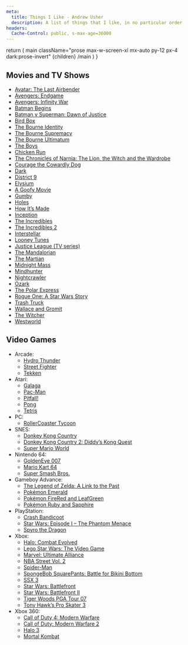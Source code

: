 ```yaml
---
meta:
  title: Things I Like - Andrew Usher
  description: A list of things that I like, in no particular order
headers:
  Cache-Control: public, s-max-age=36000
---
```


  return (
    main className="prose max-w-screen-xl mx-auto py-12 px-4 dark:prose-invert"
      {children}
    /main
  )
}

## Movies and TV Shows

- [Avatar: The Last Airbender](https://en.wikipedia.org/wiki/Avatar:_The_Last_Airbender)
- [Avengers: Endgame](https://en.wikipedia.org/wiki/Avengers:_Endgame)
- [Avengers: Infinity War](https://en.wikipedia.org/wiki/Avengers:_Infinity_War)
- [Batman Begins](https://en.wikipedia.org/wiki/Batman_Begins)
- [Batman v Superman: Dawn of Justice](https://en.wikipedia.org/wiki/Batman_v_Superman:_Dawn_of_Justice)
- [Bird Box](<https://en.wikipedia.org/wiki/Bird_Box_(film)>)
- [The Bourne Identity](<https://en.wikipedia.org/wiki/The_Bourne_Identity_(2002_film)>)
- [The Bourne Supremacy](<https://en.wikipedia.org/wiki/The_Bourne_Supremacy_(film)>)
- [The Bourne Ultimatum](<https://en.wikipedia.org/wiki/The_Bourne_Ultimatum_(film)>)
- [The Boys](<https://en.wikipedia.org/wiki/The_Boys_(2019_TV_series)>)
- [Chicken Run](https://en.wikipedia.org/wiki/Chicken_Run)
- [The Chronicles of Narnia: The Lion, the Witch and the Wardrobe](https://en.wikipedia.org/wiki/The_Chronicles_of_Narnia:_The_Lion,_the_Witch_and_the_Wardrobe)
- [Courage the Cowardly Dog](https://en.wikipedia.org/wiki/Courage_the_Cowardly_Dog)
- [Dark](<https://en.wikipedia.org/wiki/Dark_(TV_series)>)
- [District 9](https://en.wikipedia.org/wiki/District_9)
- [Elysium](<https://en.wikipedia.org/wiki/Elysium_(film)>)
- [A Goofy Movie](https://en.wikipedia.org/wiki/A_Goofy_Movie)
- [Gumby](https://en.wikipedia.org/wiki/Gumby)
- [Holes](<https://en.wikipedia.org/wiki/Holes_(film)>)
- [How It’s Made](https://en.wikipedia.org/wiki/How_It%27s_Made)
- [Inception](https://en.wikipedia.org/wiki/Inception)
- [The Incredibles](https://en.wikipedia.org/wiki/The_Incredibles)
- [The Incredibles 2](https://en.wikipedia.org/wiki/Incredibles_2)
- [Interstellar](<https://en.wikipedia.org/wiki/Interstellar_(film)>)
- [Looney Tunes](https://en.wikipedia.org/wiki/Looney_Tunes)
- [Justice League (TV series)](<https://en.wikipedia.org/wiki/Justice_League_(TV_series)>)
- [The Mandalorian](https://en.wikipedia.org/wiki/The_Mandalorian)
- [The Martian](<https://en.wikipedia.org/wiki/The_Martian_(film)>)
- [Midnight Mass](<https://en.wikipedia.org/wiki/Midnight_Mass_(miniseries)>)
- [Mindhunter](<https://en.wikipedia.org/wiki/Mindhunter_(TV_series)>)
- [Nightcrawler](<https://en.wikipedia.org/wiki/Nightcrawler_(film)>)
- [Ozark](<https://en.wikipedia.org/wiki/Ozark_(TV_series)>)
- [The Polar Express](<https://en.wikipedia.org/wiki/The_Polar_Express_(film)>)
- [Rogue One: A Star Wars Story](https://en.wikipedia.org/wiki/Rogue_One)
- [Trash Truck](https://www.netflix.com/title/80234731)
- [Wallace and Gromit](https://en.wikipedia.org/wiki/Wallace_and_Gromit)
- [The Witcher](<https://en.wikipedia.org/wiki/The_Witcher_(TV_series)>)
- [Westworld](<https://en.wikipedia.org/wiki/Westworld_(TV_series)>)

## Video Games

- Arcade:
  - [Hydro Thunder](https://en.wikipedia.org/wiki/Hydro_Thunder)
  - [Street Fighter](https://en.wikipedia.org/wiki/Street_Fighter)
  - [Tekken](https://en.wikipedia.org/wiki/Tekken)
- Atari:
  - [Galaga](https://en.wikipedia.org/wiki/Galaga)
  - [Pac-Man](<https://en.wikipedia.org/wiki/Pac-Man_(Atari_2600)>)
  - [Pitfall!](https://en.wikipedia.org/wiki/Pitfall!)
  - [Pong](https://en.wikipedia.org/wiki/Pong)
  - [Tetris](https://en.wikipedia.org/wiki/Tetris)
- PC:
  - [RollerCoaster Tycoon](https://en.wikipedia.org/wiki/RollerCoaster_Tycoon)
- SNES:
  - [Donkey Kong Country](https://en.wikipedia.org/wiki/Donkey_Kong_Country)
  - [Donkey Kong Country 2: Diddy’s Kong Quest](https://en.wikipedia.org/wiki/Donkey_Kong_Country_2:_Diddy%27s_Kong_Quest)
  - [Super Mario World](https://en.wikipedia.org/wiki/Super_Mario_World)
- Nintendo 64:
  - [GoldenEye 007](<https://en.wikipedia.org/wiki/GoldenEye_007_(1997_video_game)>)
  - [Mario Kart 64](https://en.wikipedia.org/wiki/Mario_Kart_64)
  - [Super Smash Bros.](https://en.wikipedia.org/wiki/Super_Smash_Bros.)
- Gameboy Advance:
  - [The Legend of Zelda: A Link to the Past](https://en.wikipedia.org/wiki/The_Legend_of_Zelda:_A_Link_to_the_Past)
  - [Pokémon Emerald](https://en.wikipedia.org/wiki/Pok%C3%A9mon_Emerald)
  - [Pokémon FireRed and LeafGreen](https://en.wikipedia.org/wiki/Pok%C3%A9mon_FireRed_and_LeafGreen)
  - [Pokémon Ruby and Sapphire](https://en.wikipedia.org/wiki/Pok%C3%A9mon_Ruby_and_Sapphire)
- PlayStation:
  - [Crash Bandicoot](<https://en.wikipedia.org/wiki/Crash_Bandicoot_(video_game)>)
  - [Star Wars: Episode I – The Phantom Menace](<https://en.wikipedia.org/wiki/Star_Wars:_Episode_I_%E2%80%93_The_Phantom_Menace_(video_game)>)
  - [Spyro the Dragon](<https://en.wikipedia.org/wiki/Spyro_the_Dragon_(video_game)>)
- Xbox:
  - [Halo: Combat Evolved](https://en.wikipedia.org/wiki/Halo:_Combat_Evolved)
  - [Lego Star Wars: The Video Game](https://en.wikipedia.org/wiki/Lego_Star_Wars:_The_Video_Game)
  - [Marvel: Ultimate Alliance](https://en.wikipedia.org/wiki/Marvel:_Ultimate_Alliance)
  - [NBA Street Vol. 2](https://en.wikipedia.org/wiki/NBA_Street_Vol._2)
  - [Spider-Man](<https://en.wikipedia.org/wiki/Spider-Man_(2002_video_game)>)
  - [SpongeBob SquarePants: Battle for Bikini Bottom](https://en.wikipedia.org/wiki/SpongeBob_SquarePants:_Battle_for_Bikini_Bottom)
  - [SSX 3](https://en.wikipedia.org/wiki/SSX_3)
  - [Star Wars: Battlefront](<https://en.wikipedia.org/wiki/Star_Wars:_Battlefront_(2004_video_game)>)
  - [Star Wars: Battlefront II](https://en.wikipedia.org/wiki/Star_Wars:_Battlefront_II)
  - [Tiger Woods PGA Tour 07](https://en.wikipedia.org/wiki/Tiger_Woods_PGA_Tour_07)
  - [Tony Hawk’s Pro Skater 3](https://en.wikipedia.org/wiki/Tony_Hawk%27s_Pro_Skater_3)
- Xbox 360:
  - [Call of Duty 4: Modern Warfare](https://en.wikipedia.org/wiki/Call_of_Duty_4:_Modern_Warfare)
  - [Call of Duty: Modern Warfare 2](https://en.wikipedia.org/wiki/Call_of_Duty:_Modern_Warfare_2)
  - [Halo 3](https://en.wikipedia.org/wiki/Halo_3)
  - [Mortal Kombat](https://en.wikipedia.org/wiki/Mortal_Kombat)
